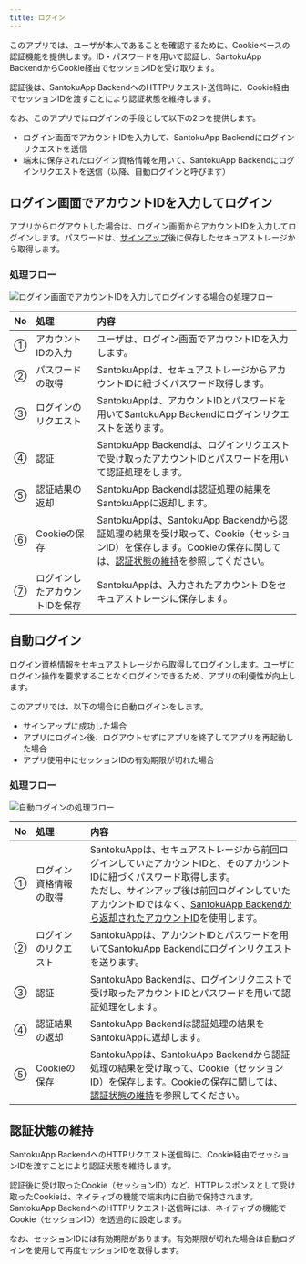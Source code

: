 ```yaml
---
title: ログイン
---
```


このアプリでは、ユーザが本人であることを確認するために、Cookieベースの認証機能を提供します。ID・パスワードを用いて認証し、SantokuApp BackendからCookie経由でセッションIDを受け取ります。

認証後は、SantokuApp BackendへのHTTPリクエスト送信時に、Cookie経由でセッションIDを渡すことにより認証状態を維持します。

なお、このアプリではログインの手段として以下の2つを提供します。

- ログイン画面でアカウントIDを入力して、SantokuApp Backendにログインリクエストを送信
- 端末に保存されたログイン資格情報を用いて、SantokuApp Backendにログインリクエストを送信（以降、自動ログインと呼びます）

## ログイン画面でアカウントIDを入力してログイン

アプリからログアウトした場合は、ログイン画面からアカウントIDを入力してログインします。パスワードは、[サインアップ](signup.mdx)後に保存したセキュアストレージから取得します。

### 処理フロー

![ログイン画面でアカウントIDを入力してログインする場合の処理フロー](auth-login-screen-flow.drawio.png)

| No | 処理 | 内容 |
|:--|:--|:--|
| ① | アカウントIDの入力 | ユーザは、ログイン画面でアカウントIDを入力します。 |
| ② | パスワードの取得 | SantokuAppは、セキュアストレージからアカウントIDに紐づくパスワード取得します。 |
| ③ | ログインのリクエスト | SantokuAppは、アカウントIDとパスワードを用いてSantokuApp Backendにログインリクエストを送ります。 |
| ④ | 認証 | SantokuApp Backendは、ログインリクエストで受け取ったアカウントIDとパスワードを用いて認証処理をします。 |
| ⑤ | 認証結果の返却 | SantokuApp Backendは認証処理の結果をSantokuAppに返却します。|
| ⑥ | Cookieの保存 | SantokuAppは、SantokuApp Backendから認証処理の結果を受け取って、Cookie（セッションID）を保存します。Cookieの保存に関しては、[認証状態の維持](login.mdx#認証状態の維持)を参照してください。 |
| ⑦ | ログインしたアカウントIDを保存 | SantokuAppは、入力されたアカウントIDをセキュアストレージに保存します。 |

## 自動ログイン

ログイン資格情報をセキュアストレージから取得してログインします。ユーザにログイン操作を要求することなくログインできるため、アプリの利便性が向上します。

このアプリでは、以下の場合に自動ログインをします。

- サインアップに成功した場合
- アプリにログイン後、ログアウトせずにアプリを終了してアプリを再起動した場合
- アプリ使用中にセッションIDの有効期限が切れた場合

<!-- markdownlint-disable MD024 -->

### 処理フロー

<!-- markdownlint-enable MD024 -->

![自動ログインの処理フロー](auth-auto-login-flow.drawio.png)

| No | 処理 | 内容 |
|:--|:--|:--|
| ① | ログイン資格情報の取得 | SantokuAppは、セキュアストレージから前回ログインしていたアカウントIDと、そのアカウントIDに紐づくパスワード取得します。<br/>ただし、サインアップ後は前回ログインしていたアカウントIDではなく、[SantokuApp Backendから返却されたアカウントID](signup.mdx#処理フロー)を使用します。 |
| ② | ログインのリクエスト | SantokuAppは、アカウントIDとパスワードを用いてSantokuApp Backendにログインリクエストを送ります。 |
| ③ | 認証 | SantokuApp Backendは、ログインリクエストで受け取ったアカウントIDとパスワードを用いて認証処理をします。 |
| ④ | 認証結果の返却 | SantokuApp Backendは認証処理の結果をSantokuAppに返却します。|
| ⑤ | Cookieの保存 | SantokuAppは、SantokuApp Backendから認証処理の結果を受け取って、Cookie（セッションID）を保存します。Cookieの保存に関しては、[認証状態の維持](login.mdx#認証状態の維持)を参照してください。 |

## 認証状態の維持

SantokuApp BackendへのHTTPリクエスト送信時に、Cookie経由でセッションIDを渡すことにより認証状態を維持します。

認証後に受け取ったCookie（セッションID）など、HTTPレスポンスとして受け取ったCookieは、ネイティブの機能で端末内に自動で保持されます。SantokuApp BackendへのHTTPリクエスト送信時には、ネイティブの機能でCookie（セッションID）を透過的に設定します。

なお、セッションIDには有効期限があります。有効期限が切れた場合は自動ログインを使用して再度セッションIDを取得します。
